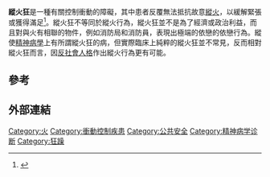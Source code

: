 {{expand|time=2017-03-11T10:13:59+00:00}}
{{Infobox medical condition
 | Name           = 縱火狂
 | Image          = 
 | Caption        =
 | DiseasesDB     =
| field = [[精神科|精神科]]
 | ICD10          = {{ICD10|F|63|1|f|60}}
 | ICD9           = {{ICD9|312.33}}
 | ICDO           =
 | OMIM           =
 | MedlinePlus    =
 | eMedicineSubj  =
 | eMedicineTopic =
 | MeshID         = D005391
}}

'''縱火狂'''是一種有關控制衝動的障礙，其中患者反覆無法抵抗故意[[縱火|縱火]]，以緩解緊張或獲得滿足<ref name="dsm">{{cite web|title=Pyromania | BehaveNet|url=http://behavenet.com/pyromania|url-status=live|archive-url=https://web.archive.org/web/20150303054418/http://behavenet.com/pyromania|archive-date=3 March 2015|access-date=27 February 2015|publisher=behavenet.com}}</ref>。縱火狂不等同於縱火行為，縱火狂並不是為了經濟或政治利益，而且對與火有相聯的物件，例如消防局和消防員，表現出極端的依戀的依戀行為。縱使[[精神病學|精神病學]]上有所謂縱火狂的病，但實際臨床上純粹的縱火狂並不常見，反而相對縱火狂而言，因[[反社會人格|反社會人格]]作出縱火行為更有可能。
== 參考 ==
{{reflist}}
== 外部連結 ==
{{Medical resources
|  DiseasesDB     = 
|  ICD10          = {{ICD10|F|63|1|f|60}} 
|  ICD9           = {{ICD9|312.33}} 
|  ICDO           = 
|  OMIM           = 
|  MedlinePlus    = 
|  eMedicineSubj  = 
|  eMedicineTopic = 
|  MeshID         = D005391
}}
{{Wiktionary|縱火狂}}

{{火}}
[[Category:火|Category:火]]
[[Category:衝動控制疾患|Category:衝動控制疾患]]
[[Category:公共安全|Category:公共安全]]
[[Category:精神病学诊断|Category:精神病学诊断]]
[[Category:狂躁|Category:狂躁]]